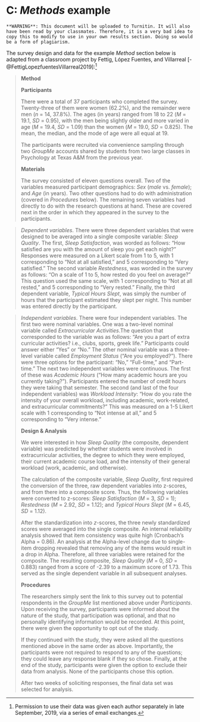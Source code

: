 # C: *Methods* example {-}

```block2
**WARNING**: This document will be uploaded to Turnitin. It will also have been read by your classmates. Therefore, it is a very bad idea to copy this to modify to use in your own results section. Doing so would be a form of plagiarism. 
```

The survey design and data for the example *Method* section below is adapted from a classroom project by Fettig, López Fuentes, and Villarreal [-@FettigLopezfuentesVillarreal2019]:^[Permission to use their data was given each author separately in late September, 2019, via a series of email exchanges.] 

> **Method**
>
>**Participants**
>
>There were a total of 37 participants who completed the survey. Twenty-three of them were women (62.2%), and the remainder were men (*n* = 14, 37.8%). The ages (in years) ranged from 18 to 22 (*M* = 19.1, *SD* = 0.95), with the men being slightly older and more varied in age (*M* = 19.4, *SD* = 1.09) than the women (*M* = 19.0, *SD* = 0.825). The mean, the median, and the mode of age were all equal at 19.
>
>The participants were recruited via convenience sampling through two *GroupMe* accounts shared by students from two large classes in Psychology at Texas A&M from the previous year.
>
>
>**Materials**
>
>The survey consisted of eleven questions overall. Two of the variables measured participant demographics: *Sex* (*male* vs. *female*); and *Age* (in years). Two other questions had to do with administration (covered in *Procedures* below). The remaining seven variables had directly to do with the research questions at hand. These are covered next in the order in which they appeared in the survey to the participants.

> 	*Dependent variables*. There were three dependent variables that were designed to be averaged into a single composite variable: *Sleep Quality*. The first, *Sleep Satisfaction*, was worded as follows: “How satisfied are you with the amount of sleep you get each night?” Responses were measured on a Likert scale from 1 to 5, with 1 corresponding to “Not at all satisfied,” and 5 corresponding to “Very satisfied.” The second variable *Restedness*, was worded in the survey as follows: “On a scale of 1 to 5, how rested do you feel on average?” This question used the same scale, with 1 corresponding to “Not at all rested,” and 5 corresponding to “Very rested.” Finally, the third dependent variable, *Typical Hours Slept*, was simply the number of hours that the participant estimated they slept per night. This number was entered directly by the participant.

>  *Independent variables*. There were four independent variables. The first two were nominal variables. One was a two-level nominal variable called *Extracurricular Activities*.The question that corresponded to the variable was as follows: “Are you a part of extra curricular activities? i.e., clubs, sports, greek life.” Participants could answer either "Yes" or "No." The other nominal variable was a three-level variable called *Employment Status* ("Are you employed?"). There were three options for the participant: "No," "Full-time," and "Part-time." The next two independent variables were continuous. The first of these was *Academic Hours* (“How many academic hours are you currently taking?”). Participants entered the number of credit hours they were taking that semester. The second (and last of the four independent variables) was *Workload Intensity*: “How do you rate the intensity of your overall workload, including academic, work-related, and extracurricular commitments?” This was measured on a 1-5 Likert scale with 1 corresponding to "Not intense at all," and 5 corresponding to "Very intense."
>
>
>**Design & Analysis**
>
>We were interested in how *Sleep Quality* (the composite, dependent variable) was predicted by whether students were involved in extracurricular activities, the degree to which they were employed, their current academic course load, and the intensity of their general workload (work, academic, and otherwise).
>
>The calculation of the composite variable, *Sleep Quality*, first required the conversion of the three, raw dependent variables into z-scores, and from there into a composite score. Thus, the following variables were converted to z-scores: *Sleep Satisfaction* (*M* = 3, *SD* = 1); *Restedness* (*M* = 2.92, *SD* = 1.12); and *Typical Hours Slept* (*M* = 6.45, *SD* = 1.12).
>
>After the standardization into *z*-scores, the three newly standardized scores were averaged into the single composite. An internal reliability analysis showed that item consistency was quite high (Cronbach’s Alpha = 0.86). An analysis at the Alpha-level change due to single-item dropping revealed that removing any of the items would result in a drop in Alpha. Therefore, all three variables were retained for the composite. The resulting composite, *Sleep Quality* (*M* = 0, *SD* = 0.883) ranged from a score of -2.39 to a maximum score of 1.73. This served as the single dependent variable in all subsequent analyses.
>
>
>**Procedures**
>
>The researchers simply sent the link to this survey out to potential respondents in the *GroupMe* list mentioned above under *Participants*. Upon receiving the survey, participants were informed about the nature of the study, that participation was optional, and that no personally identifying information would be recorded. At this point, there were given the opportunity to opt out of the study. 
>
>If they continued with the study, they were asked all the questions mentioned above in the same order as above. Importantly, the participants were not required to respond to any of the questions; they could leave any response blank if they so chose. Finally, at the end of the study, participants were given the option to exclude their data from analysis. None of the participants chose this option.
>
>After two weeks of soliciting responses, the final data set was selected for analysis.
